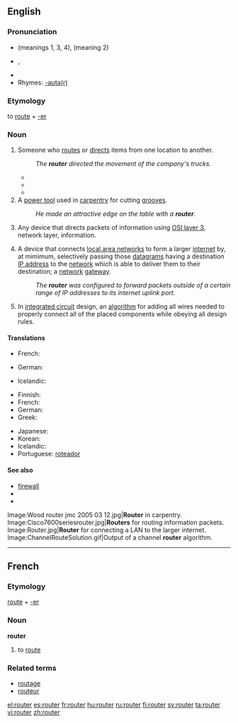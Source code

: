{{wikipedia}}
==English==

===Pronunciation===
*{{IPA|/'ɹu:tə/}} (meanings 1, 3, 4), {{IPA|/'ɹaʊtə/}} (meaning 2) {{italbrac|UK}}
*{{IPA|/'ɹaʊtɚ/}}, {{SAMPA|/raUt3r/}} {{italbrac|US}}
*{{audio|en-uk-router.ogg|Audio (UK)}}
*Rhymes: [[Rhymes:English:-aʊtə(r)|-aʊtə(r)]]

===Etymology===
to [[route#Verb|route]] + [[-er]]

===Noun===
{{en-noun}}

# {{rfd-redundant}} Someone who [[route]]s or [[direct]]s items from one location to another.
#: ''The '''router''' directed the movement of the company's trucks.''
#*{{quote-book|1930|Edwin A. Godley and Alexander Kaylin|Control of Retail Store Operations|url=http://books.google.com/books?id=LPRCAAAAIAAJ|page=213
|passage=When the '''router''' receives the package, he places the route number on it as well as on the triplicate part of the attached salescheck.}}
#*{{quote-book|1963|Louis J. von Rago|Production Analysis and Control|url=http://books.google.com/books?id=OhczAAAAMAAJ|page=476
|passage=Obviously, the production control department might consist of one man or it might occupy a score of production control experts: '''routers''', schedulers, expediters, and dispatchers.}}
#*{{quote-book|1990|Mary Kay Allen and Omar Keith Helferich|Putting Expert Systems to Work in Logistics|url=http://books.google.com/books?id=Xw1PAAAAMAAJ|page=66
|passage=The system benefits include reduced delivery costs, increased vehicle use, and improved route decision making by dispatchers and '''routers'''.}}
# A [[power tool]] used in [[carpentry]] for cutting [[groove]]s.
#: ''He made an attractive edge on the table with a '''router'''.''
# {{context|Communications}} Any device that directs packets of information using [[OSI layer 3]], network layer, information.
# {{internet}} A device that connects [[LAN|local area networks]] to form a larger [[internet]] by, at mimimum, selectively passing those [[datagram]]s having a destination [[IP address]] to the [[network]] which is able to deliver them to their destination; a [[network]] [[gateway]].
#: ''The '''router''' was configured to forward packets outside of a certain range of IP addresses to its internet uplink port.''
# {{electronics|electronic design automation}} In [[integrated circuit]] design, an [[algorithm]] for adding all wires needed to properly connect all of the placed components while obeying all design rules.

====Translations====
{{trans-top|Someone who routes or directs items from one location to another}}
{{trans-mid}}
{{trans-bottom}}

{{trans-top|A power tool}}
* French: {{t|fr|défonçeuse}}
{{trans-mid}}
* German: {{t-|de|Oberfräse|f}}
{{trans-bottom}}

{{trans-top|Any device that directs packets of information using OSI layer 3}}
* Icelandic: {{t-|is|beinir|m}}
{{trans-mid}}
{{trans-bottom}}

{{trans-top|A device that connects local area networks to form a larger internet}}
* Finnish: {{t+|fi|reititin}}
* French: {{t+|fr|routeur}}
* German: {{t-|de|Router|m}}
* Greek: {{t+|el|διανομέας|m|sc=Grek}}
{{trans-mid}}
* Japanese: {{t|ja|ルータ|tr=rūta|sc=Jpan}}
* Korean: {{t-|ko|라우터|tr=rauteo}}
* Icelandic: {{t-|is|beinir|m}}
* Portuguese: [[roteador]] {{m}}
{{trans-bottom}}

====See also====
* [[firewall]]
* {{pedialite|wood router}}
* {{pedialite|routing (EDA)}}

<gallery>
Image:Wood router jmc 2005 03 12.jpg|'''Router''' in carpentry.
Image:Cisco7600seriesrouter.jpg|'''Routers''' for routing information packets.
Image:Router.jpg|'''Router''' for connecting a LAN to the larger internet.
Image:ChannelRouteSolution.gif|Output of a channel '''router''' algorithm.
</gallery>

----

==French==

===Etymology===
[[route]] + [[-er#French|-er]]

===Noun===
'''router'''

# to [[route#Verb|route]]

===Related terms===
*[[routage]]
*[[routeur]]

[[el:router]]
[[es:router]]
[[fr:router]]
[[hu:router]]
[[ru:router]]
[[fi:router]]
[[sv:router]]
[[ta:router]]
[[vi:router]]
[[zh:router]]